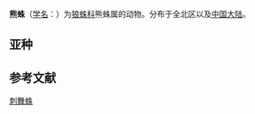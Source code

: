 {{Speciesbox
| name = 熊蛛
| status = 
| status_system = 
| image = 
| genus = Arctosa
| species = 
| authority = 
}}

'''熊蛛'''（[[学名|学名]]：{{lang|la|''Arctosa''}}）为[[狼蛛科|狼蛛科]]熊蛛属的动物。分布于全北区以及[[中国大陆|中国大陆]]。

==亚种==

== 参考文献 ==
{{reflist}}

{{Wikispecies|Arctosa}}
{{Taxonbar|from=Q1755080}}

[[Category:舞蛛属|刺舞蛛]]


{{蜘蛛小作品}}